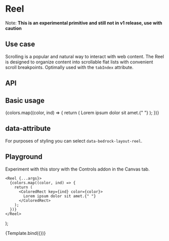 

<Meta title="Components/Reel" component={Reel} />

# Reel

Note: **This is an experimental primitive and still not in v1 release, use with caution**

## Use case

Scrolling is a popular and natural way to interact with web content. The Reel is
designed to organize content into scrollable flat lists with convenient scroll breakpoints.
Optimally used with the `tabIndex` attribute.

## API

<ArgsTable of={Reel} />

## Basic usage

<Preview withToolbar>
  <Story name="Basic">
    <Reel
      {...{
        maxHeight: 250,
        snapX: false,
        proximity: false,
      }}
    >
      {colors.map((color, ind) => {
        return (
          <ColoredRect key={ind} color={color}>
            Lorem ipsum dolor sit amet.{" "}
          </ColoredRect>
        );
      })}
    </Reel>
  </Story>
</Preview>

## data-attribute

For purposes of styling you can select `data-bedrock-layout-reel`.

## Playground

Experiment with this story with the Controls addon in the Canvas tab.

    <Reel {...args}>
      {colors.map((color, ind) => {
        return (
          <ColoredRect key={ind} color={color}>
            Lorem ipsum dolor sit amet.{" "}
          </ColoredRect>
        );
      })}
    </Reel>
);

<Canvas withToolbar>
  <Story
    name="Controls"
    args={{
      maxHeight: 250,
      snapX: false,
      proximity: false,
      tabIndex: "0",
    }}
  >
    {Template.bind({})}
  </Story>
</Canvas>

<ArgsTable story="Controls" />
